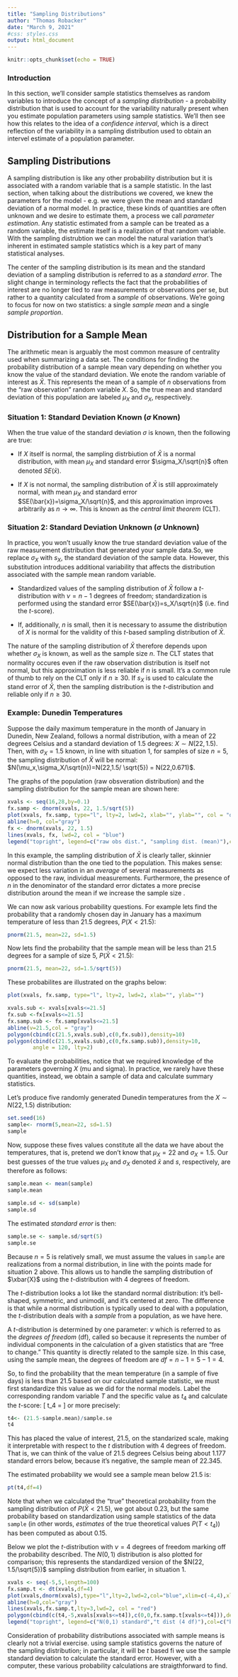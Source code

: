 ---
title: "Sampling Distributions"
author: "Thomas Robacker"
date: "March 9, 2021"
#css: styles.css
output: html_document
---

```{r setup, include=FALSE}
knitr::opts_chunk$set(echo = TRUE)
```

### Introduction

In this section, we'll consider sample statistics themselves as random variables to introduce the concept of a *sampling distribution* - a probability distribution that is used to account for the variability naturally present when you estimate population parameters using sample statistics. We'll then see how this relates to the idea of a *confidence interval*, which is a direct reflection of the variability in a sampling distribution used to obtain an intervel estimate of a population parameter. 

## Sampling Distributions

A sampling distribution is like any other probability distribution but it is associated with a random variable that is a sample statistic. In the last section, when talking about the distributions we covered, we knew the parameters for the model - e.g. we were given the mean and standard deviation of a normal model. In practice, these kinds of quantities are often unknown and we desire to estimate them, a process we call *parameter estimation*. Any statistic estimated from a sample can be treated as a random variable, the estimate itself is a realization of that random variable. With the sampling distrubtion we can model the natural variation that's inherent in estimated sample statistics which is a key part of many statistical analyses. 

The center of the sampling distribution is its mean and the standard deviation of a sampling distribution is referred to as a *standard error*. The slight change in terminology reflects the fact that the probabilities of interest are no longer tied to raw measurements or observations per se, but rather to a quantity calculated from a *sample* of observations. We're going to focus for now on two statistics: a single *sample mean* and a single *sample proportion*.

## Distribution for a Sample Mean

The arithmetic mean is arguably the most common measure of centrality used when summarizing a data set. The conditions for finding the probability distribution of a sample mean vary depending on whether you know the value of the standard deviation. We enote the random variable of interest as $\bar{X}$. This represents the mean of a sample of $n$ observations from the "raw observation" random variable $X$. So, the true mean and standard deviation of this population are labeled $\mu_X$ and $\sigma_X$, respectively.

### Situation 1: Standard Deviation Known ($\sigma$ Known)

When the true value of the standard deviation $\sigma$ is known, then the following are true:

* If $X$ itself is normal, the sampling distrbiution of $\bar{X}$ is a normal distribution, with mean $\mu_X$ and standard error $\sigma_X/\sqrt{n}$ often denoted $SE(\bar{x})$. 

* If $X$ is not normal, the sampling distribution of $\bar{X}$ is still approximately normal, with mean $\mu_X$ and standard error $SE(\bar{x})=\sigma_X/\sqrt{n}$, and this approximation improves arbitrarily as $n\rightarrow \infty$. This is known as the *central limit theorem* (CLT). 

### Situation 2: Standard Deviation Unknown ($\sigma$ Unknown)

In practice, you won't usually know the true standard deviation value of the raw measurement distribution that generated your sample data.So, we replace $\sigma_X$ with $s_X$, the standard deviation of the sample data. However, this substitution introduces additional variability that affects the distribution associated with the sample mean random variable. 

* Standardized values of the sampling distribution of $\bar{X}$ follow a $t$-distribution with $\nu = n-1$ degrees of freedom; standardization is performed using the standard error $SE(\bar{x})=s_X/\sqrt{n}$ (i.e. find the $t$-score). 

* If, additionally, $n$ is small, then it is necessary to assume the distribution of $X$ is normal for the validity of this $t$-based sampling distribution of $\bar{X}$. 

The nature of the sampling distribution of $\bar{X}$ therefore depends upon whether $\sigma_X$ is known, as well as the sample size $n$. The CLT states that normality occures even if the raw observation distribution is itself not normal, but this approximation is less reliable if $n$ is small. It's a common rule of thumb to rely on the CLT only if $n\geq 30$. If $s_X$ is used to calculate the stand error of $\bar{X}$, then the sampling distribution is the $t$-distribution and reliable only if $n\geq 30$.



### Example: Dunedin Temperatures

Suppose the daily maximum temperature in the month of January in Dunedin, New Zealand, follows a normal distribution, with a mean of 22 degrees Celsius and a standard deviation of 1.5 degrees: $X\sim N(22,1.5)$. Then, with $\sigma_X = 1.5$ known, in line with situation 1, for samples of size $n=5$, the sampling distribution of $\bar{X}$ will be normal: $N(\mu_x,\sigma_X/\sqrt{n})=N(22,1.5/ \sqrt{5}) = N(22,0.671)$.

The graphs of the population (raw obsveration distribution) and the sampling distribution for the sample mean are shown here:

```{r fig.align="center"}
xvals <- seq(16,28,by=0.1)
fx.samp <- dnorm(xvals, 22, 1.5/sqrt(5))
plot(xvals, fx.samp, type="l", lty=2, lwd=2, xlab="", ylab="", col = "darkgreen")
abline(h=0, col="gray")
fx <- dnorm(xvals, 22, 1.5)
lines(xvals, fx, lwd=2, col = "blue")
legend("topright", legend=c("raw obs dist.", "sampling dist. (mean)"),col = c("blue","darkgreen"), lty=1:2, lwd=c(2,2),bty="n")
```

In this example, the sampling distribution of $\bar{X}$ is clearly taller, skinnier normal distribution than the one tied to the population. This makes sense: we expect less variation in an *average* of several measurements as opposed to the raw, individual measurements. Furthermore, the presence of $n$ in the denominator of the standard error dictates a more precise distribution around the mean if we increase the sample size . 

We can now ask various probability questions. For example lets find the probability that a randomly chosen day in January has a maximum temperature of less than 21.5 degrees, $P(X<21.5)$:

```{r}
pnorm(21.5, mean=22, sd=1.5)
```

Now lets find the probability that the sample mean will be less than 21.5 degrees for a sample of size 5, $P(\bar{X}<21.5)$:

```{r}
pnorm(21.5, mean=22, sd=1.5/sqrt(5))
```

These probabilites are illustrated on the graphs below:

```{r fig.align="center"}
plot(xvals, fx.samp, type="l", lty=2, lwd=2, xlab="", ylab="")

xvals.sub <- xvals[xvals<=21.5]
fx.sub <-fx[xvals<=21.5]
fx.samp.sub <- fx.samp[xvals<=21.5]
abline(v=21.5,col = "gray")
polygon(cbind(c(21.5,xvals.sub),c(0,fx.sub)),density=10)
polygon(cbind(c(21.5,xvals.sub),c(0,fx.samp.sub)),density=10,
        angle = 120, lty=2)

```

To evaluate the probabilities, notice that we required knowledge of the parameters governing $X$ (mu and sigma). In practice, we rarely have these quantities, instead, we obtain a sample of data and calculate summary statistics. 

Let's produce five randomly generated Dunedin temperatures from the $X\sim N(22, 1.5)$ distribution:

```{r}
set.seed(16)
sample<- rnorm(5,mean=22, sd=1.5)
sample
```

Now, suppose these fives values constitute all the data we have about the temperatures, that is, pretend we don't know that $\mu_X=22$ and $\sigma_X=1.5$. Our best guesses of the true values $\mu_X$ and $\sigma_X$ denoted $\bar{x}$ and $s$, respectively, are therefore as follows:
```{r}
sample.mean <- mean(sample)
sample.mean

sample.sd <- sd(sample)
sample.sd


```

 The estimated *standard error* is then:
 
```{r}
sample.se <- sample.sd/sqrt(5)
sample.se
```
 
Because $n=5$ is relatively small, we must assume the values in `sample` are realizations from a normal distribution, in line with the points made for situation 2 above. This allows us to handle the sampling distribution of $\xbar{X}$ using the $t$-distribution with 4 degrees of freedom. 

The $t$-distribution looks a lot like the standard normal distribution: it's bell-shaped, symmetric, and unimodil, and it's centered at zero. The difference is that while a normal distribution is typically used to deal with a population, the $t$-distribution deals with a *sample* from a population, as we have here. 

A $t$-distribution is determined by one parameter: $\nu$ which is referred to as the *degrees of freedom* (df), called so because it represents the number of individual components in the calculation of a given statistics that are "free to change." This quantity is directly related to the sample size. In this case, using the sample mean, the degrees of freedom are $df=n-1=5-1=4$. 

So, to find the probability that the mean temperature (in a sample of five days) is less than 21.5 based on our calculated sample statistic, we must first standardize this value as we did for the normal models. Label the corresponding random variable $T$ and the specific value as $t_4$ and calculate the $t$-score:
\[
t_4 = \frac{x-\bar{x}}{SE(\bar{x})}\approx\frac{21.5-22.345}{0.718}\approx -1.177
\]
or more precisely:
```{r}
t4<- (21.5-sample.mean)/sample.se
t4
```

This has placed the value of interest, 21.5, on the standarized scale, making it interpretable with respect to the $t$ distribution with 4 degrees of freedom. That is, we can think of the value of 21.5 degrees Celsius being about 1.177 standard errors below, because it's negative, the sample mean of 22.345.

The estimated probability we would see a sample mean below 21.5 is:

```{r}
pt(t4,df=4)
```

Note that when we calculated the "true" theoretical probability from the sampling distribution of $P(\bar{X}<21.5)$, we got about 0.23, but the same probability based on standardization using sample statistics of the data `sample` (in other words, *estimates* of the true theoretical values $P(T<t_4)$) has been computed as about 0.15.
 
Below we plot the $t$-distribution with $\nu = 4$ degrees of freedom marking off the probability described. The $N(0,1)$ distribution is also plotted for comparison; this represents the standardized version of the $N(22, 1.5/\sqrt{5})$ sampling distribution from earlier, in situation 1. 
```{r}
xvals <- seq(-5,5,length=100)
fx.samp.t <- dt(xvals,df=4)
plot(xvals,dnorm(xvals),type="l",lty=2,lwd=2,col="blue",xlim=c(-4,4),xlab="",ylab="")
abline(h=0,col="gray")
lines(xvals,fx.samp.t,lty=3,lwd=2, col = "red")
polygon(cbind(c(t4,-5,xvals[xvals<=t4]),c(0,0,fx.samp.t[xvals<=t4])),density=10,lty=3)
legend("topright", legend=c("N(0,1) standard","t dist (4 df)"),col=c("blue","red"),lty=2:3,lwd=c(2,2),bty="n")
```

Consideration of probability distributions associated with sample means is clearly not a trivial exercise. using sample statistics governs the nature of the sampling distribution; in particular, it will be $t$ based fi we use the sample standard deviation to calculate the standard error. However, with a computer, these various probability calculations are straigthforward to find.